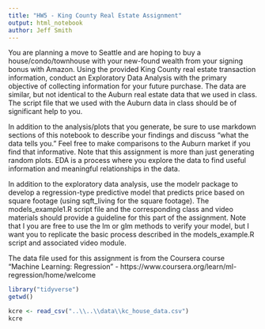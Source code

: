 ```yaml
---
title: "HW5 - King County Real Estate Assignment"
output: html_notebook
author: Jeff Smith
---
```

You are planning a move to Seattle and are hoping to buy a house/condo/townhouse with your new-found wealth from your signing bonus with Amazon.  Using the provided King County real estate transaction information, conduct an Exploratory Data Analysis with the primary objective of collecting information for your future purchase.  The data are similar, but not identical to the Auburn real estate data that we used in class.  The script file that we used with the Auburn data in class should be of significant help to you.  

In addition to the analysis/plots that you generate, be sure to use markdown sections of this notebook to describe your findings and discuss "what the data tells you."  Feel free to make comparisons to the Auburn market if you find that informative.  Note that this assignment is more than just generating random plots.  EDA is a process where you explore the data to find useful information and meaningful relationships in the data.  

In addition to the exploratory data analysis, use the modelr package to develop a regression-type predictive model that predicts price based on square footage (using sqft_living for the square footage).  The models_example1.R script file and the corresponding class and video materials should provide a guideline for this part of the assignment.  Note that I you are free to use the lm or glm methods to verify your model, but I want you to replicate the basic process described in the models_example.R script and associated video module.

The data file used for this assignment is from the Coursera course "Machine Learning: Regression" - https://www.coursera.org/learn/ml-regression/home/welcome


```r
library("tidyverse")
getwd()

kcre <- read_csv("..\\..\\data\\kc_house_data.csv")
kcre

```



